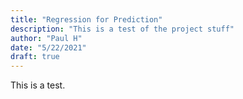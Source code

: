 ```yaml
---
title: "Regression for Prediction"
description: "This is a test of the project stuff"
author: "Paul H"
date: "5/22/2021"
draft: true
---
```


This is a test.